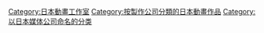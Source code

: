 [[Category:日本動畫工作室|Category:日本動畫工作室]]
[[Category:按製作公司分類的日本動畫作品|Category:按製作公司分類的日本動畫作品]]
[[Category:以日本媒体公司命名的分类|Category:以日本媒体公司命名的分类]]